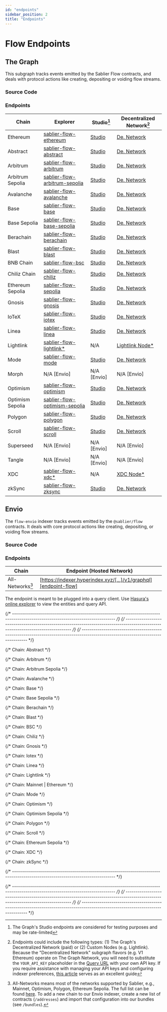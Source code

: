 ```yaml
---
id: "endpoints"
sidebar_position: 2
title: "Endpoints"
---
```



# Flow Endpoints

## The Graph

This subgraph tracks events emitted by the Sablier Flow contracts, and deals with protocol actions like creating,
depositing or voiding flow streams.

<TheGraphSunset />
<DeprecatedSubgraphs protocol="flow" />

### Source Code

<LinkPreview
  href="https://github.com/sablier-labs/subgraphs/blob/main/apps/flow"
  icon="github"
  subtitle="@sablier-labs/subgraphs - apps/flow"
  title="Sablier Subgraphs - Flow - The Graph"
/>

### Endpoints

| Chain            | Explorer                                                        | Studio[^2]                             | Decentralized Network[^1]                    |
| ---------------- | --------------------------------------------------------------- | -------------------------------------- | -------------------------------------------- |
| Ethereum         | [sablier-flow-ethereum][explorer-flow-ethereum]                 | [Studio][studio-flow-ethereum]         | [De. Network][network-flow-ethereum]         |
| Abstract         | [sablier-flow-abstract][explorer-flow-abstract]                 | [Studio][studio-flow-abstract]         | [De. Network][network-flow-abstract]         |
| Arbitrum         | [sablier-flow-arbitrum][explorer-flow-arbitrum]                 | [Studio][studio-flow-arbitrum]         | [De. Network][network-flow-arbitrum]         |
| Arbitrum Sepolia | [sablier-flow-arbitrum-sepolia][explorer-flow-arbitrum-sepolia] | [Studio][studio-flow-arbitrum-sepolia] | [De. Network][network-flow-arbitrum-sepolia] |
| Avalanche        | [sablier-flow-avalanche][explorer-flow-avalanche]               | [Studio][studio-flow-avalanche]        | [De. Network][network-flow-avalanche]        |
| Base             | [sablier-flow-base][explorer-flow-base]                         | [Studio][studio-flow-base]             | [De. Network][network-flow-base]             |
| Base Sepolia     | [sablier-flow-base-sepolia][explorer-flow-base-sepolia]         | [Studio][studio-flow-base-sepolia]     | [De. Network][network-flow-base-sepolia]     |
| Berachain        | [sablier-flow-berachain][explorer-flow-berachain]               | [Studio][studio-flow-berachain]        | [De. Network][network-flow-berachain]        |
| Blast            | [sablier-flow-blast][explorer-flow-blast]                       | [Studio][studio-flow-blast]            | [De. Network][network-flow-blast]            |
| BNB Chain        | [sablier-flow-bsc][explorer-flow-bsc]                           | [Studio][studio-flow-bsc]              | [De. Network][network-flow-bsc]              |
| Chiliz Chain     | [sablier-flow-chiliz][explorer-flow-chiliz]                     | [Studio][studio-flow-chiliz]           | [De. Network][network-flow-chiliz]           |
| Ethereum Sepolia | [sablier-flow-sepolia][explorer-flow-sepolia]                   | [Studio][studio-flow-sepolia]          | [De. Network][network-flow-sepolia]          |
| Gnosis           | [sablier-flow-gnosis][explorer-flow-gnosis]                     | [Studio][studio-flow-gnosis]           | [De. Network][network-flow-gnosis]           |
| IoTeX            | [sablier-flow-iotex][explorer-flow-iotex]                       | [Studio][studio-flow-iotex]            | [De. Network][network-flow-iotex]            |
| Linea            | [sablier-flow-linea][explorer-flow-linea]                       | [Studio][studio-flow-linea]            | [De. Network][network-flow-linea]            |
| Lightlink        | [sablier-flow-lightlink\*][explorer-flow-lightlink]             | N/A                                    | [Lightlink Node\*][custom-flow-lightlink]    |
| Mode             | [sablier-flow-mode][explorer-flow-mode]                         | [Studio][studio-flow-mode]             | [De. Network][network-flow-mode]             |
| Morph            | N/A [Envio]                                                     | N/A [Envio]                            | N/A [Envio]                                  |
| Optimism         | [sablier-flow-optimism][explorer-flow-optimism]                 | [Studio][studio-flow-optimism]         | [De. Network][network-flow-optimism]         |
| Optimism Sepolia | [sablier-flow-optimism-sepolia][explorer-flow-optimism-sepolia] | [Studio][studio-flow-optimism-sepolia] | [De. Network][network-flow-optimism-sepolia] |
| Polygon          | [sablier-flow-polygon][explorer-flow-polygon]                   | [Studio][studio-flow-polygon]          | [De. Network][network-flow-polygon]          |
| Scroll           | [sablier-flow-scroll][explorer-flow-scroll]                     | [Studio][studio-flow-scroll]           | [De. Network][network-flow-scroll]           |
| Superseed        | N/A [Envio]                                                     | N/A [Envio]                            | N/A [Envio]                                  |
| Tangle           | N/A [Envio]                                                     | N/A [Envio]                            | N/A [Envio]                                  |
| XDC              | [sablier-flow-xdc\*][explorer-flow-xdc]                         | N/A                                    | [XDC Node\*][custom-flow-xdc]                |
| zkSync           | [sablier-flow-zksync][explorer-flow-zksync]                     | [Studio][studio-flow-zksync]           | [De. Network][network-flow-zksync]           |

## Envio

<EnvioTip />

The `flow-envio` indexer tracks events emitted by the `@sablier/flow` contracts. It deals with core protocol actions
like creating, depositing, or voiding flow streams.

### Source Code

<LinkPreview
  href="https://github.com/sablier-labs/subgraphs/blob/main/apps/flow-envio"
  icon="github"
  subtitle="@sablier-labs/subgraphs - apps/flow-envio"
  title="Sablier Subgraphs - Flow - Envio"
/>

### Endpoints

| Chain            | Endpoint (Hosted Network)                                        |
| ---------------- | ---------------------------------------------------------------- |
| All-Networks[^3] | [https://indexer.hyperindex.xyz/[...]/v1/graphql][endpoint-flow] |

The endpoint is meant to be plugged into a query client. Use
[Hasura's online explorer](https://cloud.hasura.io/public/graphiql?) to view the entities and query API.

{/* --------------------------------------------------------------------------------------------------------------------------------- */}
{/* --------------------------------------------------------------------------------------------------------------------------------- */}
{/* --------------------------------------------------------------------------------------------------------------------------------- */}

{/* Chain: Abstract */}

[network-flow-abstract]:
  https://gateway.thegraph.com/api/API_KEY/subgraphs/id/Gq3e1gihMoSynURwGXQnPoKGVZzdsyomdrMH934vQHuG
[explorer-flow-abstract]: https://thegraph.com/explorer/subgraphs/Gq3e1gihMoSynURwGXQnPoKGVZzdsyomdrMH934vQHuG
[studio-flow-abstract]: https://api.studio.thegraph.com/query/57079/sablier-flow-arbitrum/version/latest

{/* Chain: Arbitrum */}

[network-flow-arbitrum]:
  https://gateway.thegraph.com/api/API_KEY/subgraphs/id/C3kBBUVtW2rxqGpAgSgEuSaT49izkH6Q8UibRt7XFTyW
[explorer-flow-arbitrum]: https://thegraph.com/explorer/subgraphs/C3kBBUVtW2rxqGpAgSgEuSaT49izkH6Q8UibRt7XFTyW
[studio-flow-arbitrum]: https://api.studio.thegraph.com/query/57079/sablier-flow-arbitrum/version/latest

{/* Chain: Arbitrum Sepolia */}

[network-flow-arbitrum-sepolia]:
  https://gateway.thegraph.com/api/API_KEY/subgraphs/id/2uWnxpYiDMkEMu1urxqt925mLfuax9XbvfcBoD97AU6d
[explorer-flow-arbitrum-sepolia]: https://thegraph.com/explorer/subgraphs/2uWnxpYiDMkEMu1urxqt925mLfuax9XbvfcBoD97AU6d
[studio-flow-arbitrum-sepolia]: https://api.studio.thegraph.com/query/57079/sablier-flow-arbitrum-sepolia/version/latest

{/* Chain: Avalanche */}

[network-flow-avalanche]:
  https://gateway.thegraph.com/api/API_KEY/subgraphs/id/6PAizjTALVqLLB7Ycq6XnpTeck8Z8QUpDFnVznMnisUh
[explorer-flow-avalanche]: https://thegraph.com/explorer/subgraphs/6PAizjTALVqLLB7Ycq6XnpTeck8Z8QUpDFnVznMnisUh
[studio-flow-avalanche]: https://api.studio.thegraph.com/query/57079/sablier-flow-avalanche/version/latest

{/* Chain: Base */}

[network-flow-base]: https://gateway.thegraph.com/api/API_KEY/subgraphs/id/4XSxXh8ZgkzaA35nrbQG9Ry3FYz3ZFD8QBdWwVg5pF9W
[explorer-flow-base]: https://thegraph.com/explorer/subgraphs/4XSxXh8ZgkzaA35nrbQG9Ry3FYz3ZFD8QBdWwVg5pF9W
[studio-flow-base]: https://api.studio.thegraph.com/query/57079/sablier-flow-base/version/latest

{/* Chain: Base Sepolia */}

[network-flow-base-sepolia]:
  https://gateway.thegraph.com/api/API_KEY/subgraphs/id/AsnKT1waQMvuQxZAqfFuYwtRtAfN8uekDu75jPttfyLh
[explorer-flow-base-sepolia]: https://thegraph.com/explorer/subgraphs/AsnKT1waQMvuQxZAqfFuYwtRtAfN8uekDu75jPttfyLh
[studio-flow-base-sepolia]: https://api.studio.thegraph.com/query/57079/sablier-flow-base-sepolia/version/latest

{/* Chain: Berachain */}

[network-flow-berachain]:
  https://gateway.thegraph.com/api/API_KEY/subgraphs/id/J87eaBLfTe7kKWgUGqe5TxntNCzA4pyWmqJowMddehuh
[explorer-flow-berachain]: https://thegraph.com/explorer/subgraphs/J87eaBLfTe7kKWgUGqe5TxntNCzA4pyWmqJowMddehuh
[studio-flow-berachain]: https://api.studio.thegraph.com/query/57079/sablier-flow-berachain/version/latest

{/* Chain: Blast */}

[network-flow-blast]: https://gateway.thegraph.com/api/API_KEY/subgraphs/id/8joiC9LpUbSV6eGRr3RWXDArM8p9Q65FKiFekAakkyia
[explorer-flow-blast]: https://thegraph.com/explorer/subgraphs/8joiC9LpUbSV6eGRr3RWXDArM8p9Q65FKiFekAakkyia
[studio-flow-blast]: https://api.studio.thegraph.com/query/57079/sablier-flow-blast/version/latest

{/* Chain: BSC */}

[network-flow-bsc]: https://gateway.thegraph.com/api/API_KEY/subgraphs/id/2vU8KF4yWh3vvFjtg7MrRXMnYF3hPX2T3cvVBdaiXhNb
[explorer-flow-bsc]: https://thegraph.com/explorer/subgraphs/2vU8KF4yWh3vvFjtg7MrRXMnYF3hPX2T3cvVBdaiXhNb
[studio-flow-bsc]: https://api.studio.thegraph.com/query/57079/sablier-flow-bsc/version/latest

{/* Chain: Chiliz */}

[network-flow-chiliz]:
  https://gateway.thegraph.com/api/API_KEY/subgraphs/id/7QX7tJsANNFpxFLLjqzmXRzfY1wPGp3Lty5xGbhgADa6
[explorer-flow-chiliz]: https://thegraph.com/explorer/subgraphs/7QX7tJsANNFpxFLLjqzmXRzfY1wPGp3Lty5xGbhgADa6
[studio-flow-chiliz]: https://api.studio.thegraph.com/query/57079/sablier-flow-chiliz/version/latest

{/* Chain: Gnosis */}

[network-flow-gnosis]:
  https://gateway.thegraph.com/api/API_KEY/subgraphs/id/4KiJ53cTNKdFWPBPmDNQ55tYj8hn1WQg8R4UcTY2STLL
[explorer-flow-gnosis]: https://thegraph.com/explorer/subgraphs/4KiJ53cTNKdFWPBPmDNQ55tYj8hn1WQg8R4UcTY2STLL
[studio-flow-gnosis]: https://api.studio.thegraph.com/query/57079/sablier-flow-gnosis/version/latest

{/* Chain: Iotex */}

[network-flow-iotex]: https://gateway.thegraph.com/api/API_KEY/subgraphs/id/6No3QmRiC8HXLEerDFoBpF47jUPRjhntmv28HHEMxcA2
[explorer-flow-iotex]: https://thegraph.com/explorer/subgraphs/6No3QmRiC8HXLEerDFoBpF47jUPRjhntmv28HHEMxcA2
[studio-flow-iotex]: https://api.studio.thegraph.com/query/57079/sablier-flow-iotex/version/latest

{/* Chain: Linea */}

[network-flow-linea]: https://gateway.thegraph.com/api/API_KEY/subgraphs/id/DV9XgcCCPKzUn6pgetg4yPetpW2fNoRKBUQC43aNeLG6
[explorer-flow-linea]: https://thegraph.com/explorer/subgraphs/DV9XgcCCPKzUn6pgetg4yPetpW2fNoRKBUQC43aNeLG6
[studio-flow-linea]: https://api.studio.thegraph.com/query/57079/sablier-flow-linea/version/latest

{/* Chain: Lightlink */}

[explorer-flow-lightlink]:
  https://graph.phoenix.lightlink.io/query/subgraphs/name/lightlink/sablier-flow-lightlink/graphql
[custom-flow-lightlink]: https://graph.phoenix.lightlink.io/query/subgraphs/name/lightlink/sablier-flow-lightlink

{/* Chain: Mainnet | Ethereum */}

[explorer-flow-ethereum]: https://thegraph.com/explorer/subgraphs/ECxBJhKceBGaVvK6vqmK3VQAncKwPeAQutEb8TeiUiod
[studio-flow-ethereum]: https://api.studio.thegraph.com/query/57079/sablier-flow/version/latest
[network-flow-ethereum]:
  https://gateway.thegraph.com/api/API_KEY/subgraphs/id/ECxBJhKceBGaVvK6vqmK3VQAncKwPeAQutEb8TeiUiod

{/* Chain: Mode */}

[network-flow-mode]: https://gateway.thegraph.com/api/API_KEY/subgraphs/id/9TwfoUZoxYUyxzDgspCPyxW6uMUKetWQDaTGsZjY1qJZ
[explorer-flow-mode]: https://thegraph.com/explorer/subgraphs/9TwfoUZoxYUyxzDgspCPyxW6uMUKetWQDaTGsZjY1qJZ
[studio-flow-mode]: https://api.studio.thegraph.com/query/57079/sablier-flow-mode/version/latest

{/* Chain: Optimism */}

[network-flow-optimism]:
  https://gateway.thegraph.com/api/API_KEY/subgraphs/id/AygPgsehNGSB4K7DYYtvBPhTpEiU4dCu3nt95bh9FhRf
[explorer-flow-optimism]: https://thegraph.com/explorer/subgraphs/AygPgsehNGSB4K7DYYtvBPhTpEiU4dCu3nt95bh9FhRf
[studio-flow-optimism]: https://api.studio.thegraph.com/query/57079/sablier-flow-optimism/version/latest

{/* Chain: Optimism Sepolia */}

[network-flow-optimism-sepolia]:
  https://gateway.thegraph.com/api/API_KEY/subgraphs/id/EFKqBB6TeH6etGuHCffnbMbETEgDZ6U29Lgpc4gpYvdB
[explorer-flow-optimism-sepolia]: https://thegraph.com/explorer/subgraphs/EFKqBB6TeH6etGuHCffnbMbETEgDZ6U29Lgpc4gpYvdB
[studio-flow-optimism-sepolia]: https://api.studio.thegraph.com/query/57079/sablier-flow-optimism-sepolia/version/latest

{/* Chain: Polygon */}

[network-flow-polygon]:
  https://gateway.thegraph.com/api/API_KEY/subgraphs/id/ykp38sLarwz3cpmjSSPqo7UuTjYtkZ1KiL4PM2qwmT8
[explorer-flow-polygon]: https://thegraph.com/explorer/subgraphs/ykp38sLarwz3cpmjSSPqo7UuTjYtkZ1KiL4PM2qwmT8
[studio-flow-polygon]: https://api.studio.thegraph.com/query/57079/sablier-flow-polygon/version/latest

{/* Chain: Scroll */}

[network-flow-scroll]:
  https://gateway.thegraph.com/api/API_KEY/subgraphs/id/HFpTrPzJyrHKWZ9ebb4VFRQSxRwpepyfz5wd138daFkF
[explorer-flow-scroll]: https://thegraph.com/explorer/subgraphs/HFpTrPzJyrHKWZ9ebb4VFRQSxRwpepyfz5wd138daFkF
[studio-flow-scroll]: https://api.studio.thegraph.com/query/57079/sablier-flow-scroll/version/latest

{/* Chain: Ethereum Sepolia */}

[network-flow-sepolia]:
  https://gateway.thegraph.com/api/API_KEY/subgraphs/id/EU9AWmJjrjMRkjxcdHfuWPZvPTNAL3hiXfNGN5MwUpvm
[explorer-flow-sepolia]: https://thegraph.com/explorer/subgraphs/EU9AWmJjrjMRkjxcdHfuWPZvPTNAL3hiXfNGN5MwUpvm
[studio-flow-sepolia]: https://api.studio.thegraph.com/query/57079/sablier-flow-sepolia/version/latest

{/* Chain: XDC */}

[explorer-flow-xdc]: https://graphql.xinfin.network/subgraphs/name/xdc/sablier-flow-xdc/graphql
[custom-flow-xdc]: https://graphql.xinfin.network/subgraphs/name/xdc/sablier-flow-xdc

{/* Chain: zkSync */}

[network-flow-zksync]:
  https://gateway.thegraph.com/api/API_KEY/subgraphs/id/9DRgWhDAMovpkej3eT8izum6jxEKHE62ciArffsTAScx
[explorer-flow-zksync]: https://thegraph.com/explorer/subgraphs/9DRgWhDAMovpkej3eT8izum6jxEKHE62ciArffsTAScx
[studio-flow-zksync]: https://api.studio.thegraph.com/query/57079/sablier-flow-zksync/version/latest

{/* --------------------------------------------------------------------------------------------------------------------------------- */}

[endpoint-flow]: https://indexer.hyperindex.xyz/3b4ea6b/v1/graphql

{/* --------------------------------------------------------------------------------------------------------------------------------- */}
{/* --------------------------------------------------------------------------------------------------------------------------------- */}
{/* --------------------------------------------------------------------------------------------------------------------------------- */}

[^1]:
    Endpoints could include the following types: (1) The Graph's Decentralized Network (paid) or (2) Custom Nodes (e.g.
    Lightlink). Because the "Decentralized Network" subgraph flavors (e.g. V1 Ethereum) operate on The Graph Network,
    you will need to substitute the `YOUR_API_KEY` placeholder in the
    [Query URL](https://thegraph.com/docs/en/deploying/subgraph-studio-faqs/#6-how-do-i-find-query-urls-for-subgraphs-if-im-not-the-developer-of-the-subgraph-i-want-to-use)
    with your own API key. If you require assistance with managing your API keys and configuring indexer preferences,
    [this article](https://thegraph.com/docs/en/studio/managing-api-keys/) serves as an excellent guide

[^2]: The Graph's Studio endpoints are considered for testing purposes and may be rate-limited

[^3]:
    All-Networks means most of the networks supported by Sablier, e.g., Mainnet, Optimism, Polygon, Ethereum Sepolia.
    The full list can be found [here](https://github.com/sablier-labs/subgraphs/blob/main/packages/constants/src). To
    add a new chain to our Envio indexer, create a new list of contracts (`/addresses`) and import that configuration
    into our bundles (see `/bundles`).
